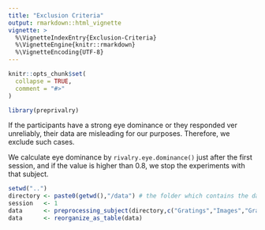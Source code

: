```yaml
---
title: "Exclusion Criteria"
output: rmarkdown::html_vignette
vignette: >
  %\VignetteIndexEntry{Exclusion-Criteria}
  %\VignetteEngine{knitr::rmarkdown}
  %\VignetteEncoding{UTF-8}
---
```


```r
knitr::opts_chunk$set(
  collapse = TRUE,
  comment = "#>"
)
```

```r
library(preprivalry)
```
If the participants have a strong eye dominance or they responded ver unreliably, their data are misleading for our purposes. Therefore, we exclude such cases. 

We calculate eye dominance by ```rivalry.eye.dominance()``` just after the first session, and if the value is higher than 0.8, we stop the experiments with that subject. 

```r
setwd("..")
directory <- paste0(getwd(),"/data") # the folder which contains the data
session   <- 1
data      <- preprocessing_subject(directory,c("Gratings","Images","GratingImage"),"s001",session)
data      <- reorganize_as_table(data)

```
